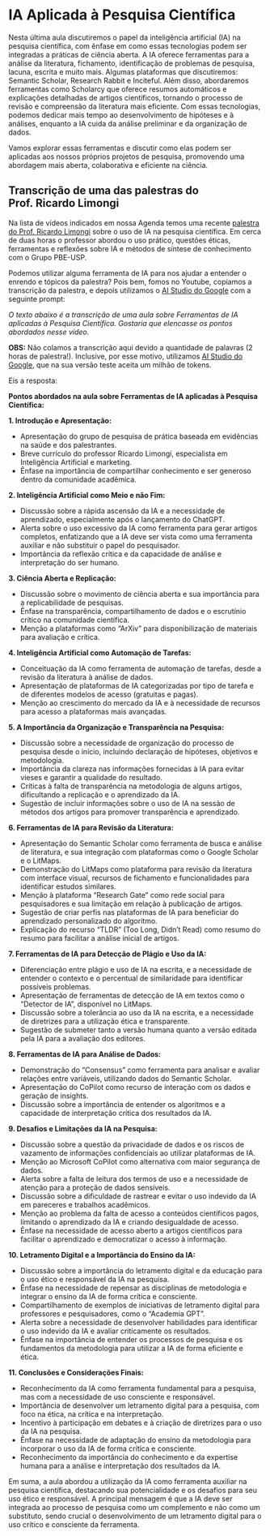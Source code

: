 # IA Aplicada à Pesquisa Científica {#sec-AI}

Nesta última aula discutiremos o papel da inteligência artificial (IA) na pesquisa científica, com ênfase em como essas tecnologias podem ser integradas a práticas de ciência aberta. A IA oferece ferramentas para a análise da literatura, fichamento, identificação de problemas de pesquisa, lacuna, escrita e muito mais. Algumas plataformas que discutiremos: Semantic Scholar, Research Rabbit e Inciteful. Além disso, abordaremos ferramentas como Scholarcy que oferece resumos automáticos e explicações detalhadas de artigos científicos, tornando o processo de revisão e compreensão da literatura mais eficiente. Com essas tecnologias, podemos dedicar mais tempo ao desenvolvimento de hipóteses e à análises, enquanto a IA cuida da análise preliminar e da organização de dados.

Vamos explorar essas ferramentas e discutir como elas podem ser aplicadas aos nossos próprios projetos de pesquisa, promovendo uma abordagem mais aberta, colaborativa e eficiente na ciência.

::: {.callout-note collapse="true"}
## Transcrição de uma das palestras do Prof. Ricardo Limongi

Na lista de vídeos indicados em nossa Agenda temos uma recente [palestra do Prof. Ricardo Limongi](https://youtu.be/-WBfK9V1-ZE?si=Usd0KdyeJvoVmQ05) sobre o uso de IA na pesquisa científica. Em cerca de duas horas o professor abordou o uso prático, questões éticas, ferramentas e reflexões sobre IA e métodos de síntese de conhecimento com o Grupo PBE-USP.

Podemos utilizar alguma ferramenta de IA para nos ajudar a entender o enrendo e tópicos da palestra? Pois bem, fomos no Youtube, copiamos a transcrição da palestra, e depois utilizamos o [AI Studio do Google](https://aistudio.google.com) com a seguinte prompt:

*O texto abaixo é a transcrição de uma aula sobre Ferramentas de IA aplicadas à Pesquisa Científica. Gostaria que elencasse os pontos abordados nesse vídeo.*

**OBS:** Não colamos a transcrição aqui devido a quantidade de palavras (2 horas de palestra!). Inclusive, por esse motivo, utilizamos [AI Studio do Google](https://aistudio.google.com), que na sua versão teste aceita um milhão de tokens.

Eis a resposta:

**Pontos abordados na aula sobre Ferramentas de IA aplicadas à Pesquisa Científica:**


**1. Introdução e Apresentação:**

-   Apresentação do grupo de pesquisa de prática baseada em evidências na saúde e dos palestrantes.
-   Breve currículo do professor Ricardo Limongi, especialista em Inteligência Artificial e marketing.
-   Ênfase na importância de compartilhar conhecimento e ser generoso dentro da comunidade acadêmica.

**2. Inteligência Artificial como Meio e não Fim:**

-   Discussão sobre a rápida ascensão da IA e a necessidade de aprendizado, especialmente após o lançamento do ChatGPT.
-   Alerta sobre o uso excessivo da IA como ferramenta para gerar artigos completos, enfatizando que a IA deve ser vista como uma ferramenta auxiliar e não substituir o papel do pesquisador.
-   Importância da reflexão crítica e da capacidade de análise e interpretação do ser humano.

**3. Ciência Aberta e Replicação:**

-   Discussão sobre o movimento de ciência aberta e sua importância para a replicabilidade de pesquisas.
-   Ênfase na transparência, compartilhamento de dados e o escrutínio crítico na comunidade científica.
-   Menção a plataformas como "ArXiv" para disponibilização de materiais para avaliação e crítica.

**4. Inteligência Artificial como Automação de Tarefas:**

-   Conceituação da IA como ferramenta de automação de tarefas, desde a revisão da literatura à análise de dados.
-   Apresentação de plataformas de IA categorizadas por tipo de tarefa e de diferentes modelos de acesso (gratuitas e pagas).
-   Menção ao crescimento do mercado da IA e à necessidade de recursos para acesso a plataformas mais avançadas.

**5. A Importância da Organização e Transparência na Pesquisa:**

-   Discussão sobre a necessidade de organização do processo de pesquisa desde o início, incluindo declaração de hipóteses, objetivos e metodologia.
-   Importância da clareza nas informações fornecidas à IA para evitar vieses e garantir a qualidade do resultado.
-   Críticas à falta de transparência na metodologia de alguns artigos, dificultando a replicação e o aprendizado da IA.
-   Sugestão de incluir informações sobre o uso de IA na sessão de métodos dos artigos para promover transparência e aprendizado.

**6. Ferramentas de IA para Revisão da Literatura:**

-   Apresentação do Semantic Scholar como ferramenta de busca e análise de literatura, e sua integração com plataformas como o Google Scholar e o LitMaps.
-   Demonstração do LitMaps como plataforma para revisão da literatura com interface visual, recursos de fichamento e funcionalidades para identificar estudos similares.
-   Menção à plataforma "Research Gate" como rede social para pesquisadores e sua limitação em relação à publicação de artigos.
-   Sugestão de criar perfis nas plataformas de IA para beneficiar do aprendizado personalizado do algoritmo.
-   Explicação do recurso "TLDR" (Too Long, Didn't Read) como resumo do resumo para facilitar a análise inicial de artigos.

**7. Ferramentas de IA para Detecção de Plágio e Uso da IA:**

-   Diferenciação entre plágio e uso de IA na escrita, e a necessidade de entender o contexto e o percentual de similaridade para identificar possíveis problemas.
-   Apresentação de ferramentas de detecção de IA em textos como o "Detector de IA", disponível no LitMaps.
-   Discussão sobre a tolerância ao uso da IA na escrita, e a necessidade de diretrizes para a utilização ética e transparente.
-   Sugestão de submeter tanto a versão humana quanto a versão editada pela IA para a avaliação dos editores.

**8. Ferramentas de IA para Análise de Dados:**

-   Demonstração do "Consensus" como ferramenta para analisar e avaliar relações entre variáveis, utilizando dados do Semantic Scholar.
-   Apresentação do CoPilot como recurso de interação com os dados e geração de insights.
-   Discussão sobre a importância de entender os algoritmos e a capacidade de interpretação crítica dos resultados da IA.

**9. Desafios e Limitações da IA na Pesquisa:**

-   Discussão sobre a questão da privacidade de dados e os riscos de vazamento de informações confidenciais ao utilizar plataformas de IA.
-   Menção ao Microsoft CoPilot como alternativa com maior segurança de dados.
-   Alerta sobre a falta de leitura dos termos de uso e a necessidade de atenção para a proteção de dados sensíveis.
-   Discussão sobre a dificuldade de rastrear e evitar o uso indevido da IA em pareceres e trabalhos acadêmicos.
-   Menção ao problema da falta de acesso a conteúdos científicos pagos, limitando o aprendizado da IA e criando desigualdade de acesso.
-   Ênfase na necessidade de acesso aberto a artigos científicos para facilitar o aprendizado e democratizar o acesso à informação.

**10. Letramento Digital e a Importância do Ensino da IA:**

-   Discussão sobre a importância do letramento digital e da educação para o uso ético e responsável da IA na pesquisa.
-   Ênfase na necessidade de repensar as disciplinas de metodologia e integrar o ensino da IA de forma crítica e consciente.
-   Compartilhamento de exemplos de iniciativas de letramento digital para professores e pesquisadores, como o "Academia GPT".
-   Alerta sobre a necessidade de desenvolver habilidades para identificar o uso indevido da IA e avaliar criticamente os resultados.
-   Ênfase na importância de entender os processos de pesquisa e os fundamentos da metodologia para utilizar a IA de forma eficiente e ética.

**11. Conclusões e Considerações Finais:**

-   Reconhecimento da IA como ferramenta fundamental para a pesquisa, mas com a necessidade de uso consciente e responsável.
-   Importância de desenvolver um letramento digital para a pesquisa, com foco na ética, na crítica e na interpretação.
-   Incentivo à participação em debates e à criação de diretrizes para o uso da IA na pesquisa.
-   Ênfase na necessidade de adaptação do ensino da metodologia para incorporar o uso da IA de forma crítica e consciente.
-   Reconhecimento da importância do conhecimento e da expertise humana para a análise e interpretação dos resultados da IA.

Em suma, a aula abordou a utilização da IA como ferramenta auxiliar na pesquisa científica, destacando sua potencialidade e os desafios para seu uso ético e responsável. A principal mensagem é que a IA deve ser integrada ao processo de pesquisa como um complemento e não como um substituto, sendo crucial o desenvolvimento de um letramento digital para o uso crítico e consciente da ferramenta.
:::
